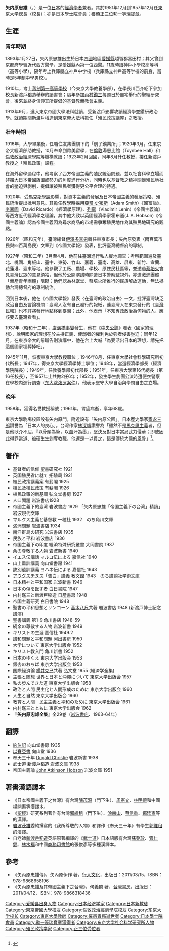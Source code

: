 {{Infobox_Person
| name = 矢內原忠雄
|image=File:Yanaihara Tadao.JPG
|box_width= 
|occupation= 經濟學家
| period = 20世紀 
|birth_name=
| other_names =
| Sex = 男
|birth_date= 1893年1月27日
|birth_place= 日本[[四國|四國]][[愛媛縣|愛媛縣]]越智郡富田村
|death_date= 1961年12月25日
|death_place= 日本東京
| nationality ={{JAP}}
| residence =
| party = 
| religion = 
| spouse = 
| relatives =
|education= 兵庫縣立神戶中學<br />
舊制第一高等學校<br />
東京帝國大學法科<br />
倫敦政治經濟學院碩士<br />
東京大學經濟學博士
| past = 別子鑛業所職員<br />東京帝大經濟部助教授<br />東京帝大教授<br />東京大學社會科學研究所長<br />東京大學經濟學院院長<br />東京大学校長
| work =
|awards=正三位勲一等瑞寶章
}}

'''矢内原忠雄'''（{{jp|j=矢内原 忠雄|hg=やないはら ただお|lead=yes}}，{{bd|1893年|1月27日|1961年|12月25日}}）是一位[[日本|日本]]的[[經濟學者|經濟學者]]兼{{link-ja|殖民政策學|植民政策学}}者。其於1951年12月到1957年12月任[[東京大学|東京大学]][[總長|總長]]（校長）；亦是[[日本學士院|日本學士院]]會員；獲頒[[正三位|正三位]][[瑞寶章|勲一等瑞寶章]]。

==生涯 ==
=== 青年時期 ===
1893年1月27日，矢內原忠雄出生於日本[[四國|四國]]地區[[愛媛縣|愛媛縣]]越智郡富田村；其父曾到京都府學習近代西方醫學，是愛媛縣內第一位西醫。11歲時讀神戶小學校高等科（高等小學），隔年考上兵庫縣立神戶中学校（兵庫縣立神戶高等学校的前身，當時是5年制中學男校）。

1910年，考上[[舊制第一高等學校|舊制第一高等學校]]（今東京大學教養學部），在學長川西介紹下參加校長新渡戶稻造舉辦的讀書會；隔年參加[[內村鑑三|內村鑑三]]每週日於自宅舉行的聖經研究會，後來並終身信仰其所提倡的[[基督教|基督教]][[無教會主義|無教會主義]]。 

1913年9月，進入東京帝國大學法科就讀，受新渡戶影響攻讀經濟學並鑽研政治學。就讀期間新渡戶稻造到東京帝大法科擔任「殖民政策講座」之教授。

=== 壯年時期 ===
1916年，大學畢業後，任職住友集團旗下的「別子鑛業所」；1920年3月，任東京帝大經濟部助教授，10月奉命到歐美留學，在[[倫敦|倫敦]]湯恩比館（Toynbee Hall）和[[倫敦政治經濟學院|倫敦政治經濟學院]]等機構就讀；1923年2月回國，同年8月升任教授，接任新渡戶教授之「殖民政策」課程。

在海外留學過程中，他考察了西方帝國主義的殖民統治問題，並以社會科學立場而非擴大日本帝國版圖或勢力的角度進行分析，同時也以基督教之精神關懷殖民地社會的壓迫與剝削，提倡讓被殖民者獲得更公平合理的待遇。

1920年，受[[馬克斯學說|馬克斯學說]]影響，對資本主義的發展及日本帝國主義的發展策略、殖民統治提出批判意見。其擔任教學時採用[[亚当·斯密|亞當‧史密斯]]（Adam Smith）《國富論》、[[李嘉圖|李嘉圖]]（David Ricardo）《經濟學原理》、[[列寧|列寧]]（Vladimir Lenin）《帝國主義論》等西方近代經濟學之理論，其中他大致以英國經濟學家霍布遜(J. A. Hobson)《帝國主義論》認為帝國主義因為尋求商品的市場需爭奪殖民地作為其殖民地研究的觀點。

1926年（昭和元年），臺灣總督[[伊澤多喜男|伊澤多喜男]]轉任東京市長；矢內原發表〈兩百萬市民與四百萬島民〉文章到《帝國大學報》發表，批評臺灣總督府的專制。

1927年（昭和二年）3月至4月，他前往臺灣進行私人實地調查；考察範圍遍及臺北、桃園、角板山、臺中、東勢、竹山、嘉義、臺南、高雄、屏東、新竹、宜蘭、花蓮港、臺東等地。他參觀了工廠、農場、學校、原住民社區等，並透過[[蔡培火|蔡培火]]會見臺灣民眾的意見領袖，但他於公開演講時除遭日本警察監視外，亦遭激進團體「無產青年團體」阻礙；他們認為林獻堂、蔡培火所推行的民族解放運動，無法撼動台灣總督府的專制統治。

回到日本後，他在《帝國大學報》發表〈在臺灣的政治自由〉一文，批評臺灣缺乏政治自由及言論機關：臺灣人沒有自己發行的報紙，連臺灣人在東京發行的《[[臺灣民報|臺灣民報]]》也不許將發行地點移到臺灣；此外，他表示「不知專政政治為何物的人，應該要去臺灣看看」。

1937年（昭和十二年），[[盧溝橋事變|盧溝橋事變]]發生，他在《[[中央公論|中央公論]]》發表〈國家的理想〉，說明國家的理想在於主持正義、使弱者的權利免於強者侵害壓迫；同年12月，在東京帝大的辭職告別演講中，他在台上大喊「為要活出日本的理想，請先把這個國家埋葬掉吧」。

1945年11月，恢復東京大學教授職位；1946年8月，任東京大學社會科學研究所初代所長；1947年，得東京大學經濟學博士學位；1948年，當選經濟學部長（經濟學院院長）；1949年，任教養學部初代部長；1951年，任東京大學第16代總長（第16任校長），至1957年止共做2任6年；1952年，發生學生劇團公演時遭便衣警察在學校内進行調查（[[东大泼泼罗案件|东大泼泼罗案件]]），他表示堅守大學自治與學問自由之立場。

=== 晩年 ===
1958年，獲得名譽教授稱號；1961年，胃癌病逝，享年68歲。

東京大學駒場校區設有矢内原門，附近設有「矢内原公園」。日本歷史學家[[家永三郎|家永三郎]]讚譽為「日本人的良心」。台灣作家[[林深靖|林深靖]]讚譽為「雖然不是[[馬克思主義|馬克思主義]]者，但是他耿介不屈，『以骨頭為筆，以血汗為墨』，堅決反對日本當局武力侵華；即使因此得罪當道、被硬生生剝奪教職，他還是一以貫之，這是傳統大儒的風骨」<ref>{{cite news|title=陳映真二三事──因鍾喬《人間男女──幌馬車變奏曲》而想起的……|url=http://opinion.cw.com.tw/blog/profile/387/article/5048|work=獨立評論@天下|publisher=[[天下雜誌|天下雜誌]]|author=林深靖|date=2016-11-24|accessdate=2017-01-22|archive-date=2017-02-02|archive-url=https://web.archive.org/web/20170202025409/http://opinion.cw.com.tw/blog/profile/387/article/5048|dead-url=no}}</ref>。

== 著作 ==
*基督者的信仰 聖書研究社 1921　  
*英国殖民省に就て 拓殖局 1921　  
*植民政策講義案 有斐閣 1925 
*植民及植民政策 有斐閣 1926  
*植民政策的新基調 弘文堂書房 1927　  
*人口問題 岩波書店1928  
*帝國主義下的臺湾 岩波書店 1929 「矢内原忠雄「帝国主義下の台湾」精讀」岩波現代文庫 
*マルクス主義と基督教 一粒社 1932　のち角川文庫　  
*満洲問題 岩波書店 1934  
*南洋群島の研究 岩波書店 1935  
*民族と平和 岩波書店 1936　 
*帝国主義下の印度 経済特殊研究叢書 大同書院 1937　  
*余の尊敬する人物 岩波新書 1940 
*イエス伝講話 マルコ伝による 嘉信社 1940　  
*山上垂訓講義 向山堂書房 1941　 
*訣別遺訓講義 ヨハネ伝による 嘉信社 1943　 
*[[アウグスチヌス|アウグスチヌス]]「告白」講義 教文館 1943　のち講談社学術文庫　 
*日本精神と平和国家 岩波新書 1946 
*日本の傷を医す者 白日書院 1947  
*内村鑑三と新渡戸稲造 日産書房 1948  
*帝国主義研究 白日書院 1948  
*聖書の平和思想とリンコーン [[高木八尺|高木八尺]]共著 岩波書店 1948 (新渡戸博士記念講演)  
*聖書講義 第1-9 角川書店 1948-59  
*続余の尊敬する人物 岩波新書 1949  
*キリストの生涯 嘉信社 1949.2  
*講和問題と平和問題 河出書房 1950 
*大学について 東京大学出版会 1952  
*キリスト教入門 角川新書 1952 
*日本のゆくえ 東京大学出版会 1953  
*銀杏のおちば 東京大学出版会 1953  
*国際経済論 [[楊井克己|楊井克己]]共著 弘文堂 1955 (経済学全集)  
*主張と随想 世界と日本と沖繩について 東京大学出版会 1957  
*私の歩んできた道 東京大学出版会 1958  
*政治と人間 民主化と人間形成のために 東京大学出版会 1960  
*人生と自然 東京大学出版会 1960  
*教育と人間　民主主義と平和のために 東京大学出版会 1961  
*内村鑑三とともに 東京大学出版会 1962  
*『'''矢内原忠雄全集'''』全29巻（[[岩波書店|岩波書店]]、1963-64年）

== 翻譯 ==
*[[約伯記|約伯記]] 向山堂書房 1935
*[[以賽亞書|以賽亞書]] 向山堂 1936
*奉天三十年 [[Dugald_Christie|Dugald Christie]] 岩波新書 1938
*武士道 [[新渡戶稻造|新渡戶稻造]] 岩波文庫 1938
*帝国主義論 [[John_Atkinson_Hobson|John Atkinson Hobson]] 岩波文庫 1951

== 著書漢語譯本 ==
*《日本帝國主義下之台灣》有台灣[[陳茂源|陳茂源]]（門下生）、[[周憲文|周憲文]]、[[林明德|林明德]]和中國[[楊開渠|楊開渠]]等漢譯本。
*《[[聖經|聖經]]》研究系列著作有台灣[[郭維租|郭維租]]（門下生）、[[涂南山|涂南山]]、[[蔡信重|蔡信重]]、[[鄭廷憲|鄭廷憲]]等的漢譯。
*[[岩波茂雄|岩波茂雄]]委約撰寫的《我所尊敬的人物》和譯作《奉天三十年》有學生[[郭維租|郭維租]]的漢譯。
*自老師[[新渡戶稻造|新渡戶稻造]]英語原著編譯的《[[武士道|武士道]]》日本語版有台灣[[蘇癸珍|蘇癸珍]]、[[管仁健|管仁健]]、[[林水福|林水福]]和中國[[商務印書館|商務印書館]]的張俊彥等多種漢譯本。

==參考==
*《矢內原忠雄傳》，矢內原伊作 著，[[行人文化|行人文化]]，出版日：2011/03/15，ISBN：978-9868658196 
*《矢內原忠雄及其帝國主義下之台灣》，何義麟 著，[[五南文化|台灣書房]]，出版日：2011/04/12，ISBN：978-9866318436
{{reflist}}

{{東京大學總長|第16代：1951年 - 1957年}}
{{國立大學協會會長}}
{{Authority control}}
{{DEFAULTSORT:Yanaihara, Tadao}}
[[Category:爱媛县出身人物|Category:爱媛县出身人物]]
[[Category:日本经济学家|Category:日本经济学家]]
[[Category:日本新教徒|Category:日本新教徒]]
[[Category:東京帝國大學校友|Category:東京帝國大學校友]]
[[Category:倫敦政治經濟學院校友|Category:倫敦政治經濟學院校友]]
[[Category:东京大学校长|Category:东京大学校长]]
[[Category:東京大學教師|Category:東京大學教師]]
[[Category:罹患胃癌逝世者|Category:罹患胃癌逝世者]]
[[Category:日本學士院會員|Category:日本學士院會員]]
[[Category:勳一等瑞寶章獲得者|Category:勳一等瑞寶章獲得者]]
[[Category:东京大学社会科学研究所人物|Category:东京大学社会科学研究所人物]]
[[Category:殖民政策学家|Category:殖民政策学家]]
[[Category:正三位受位者|Category:正三位受位者]]